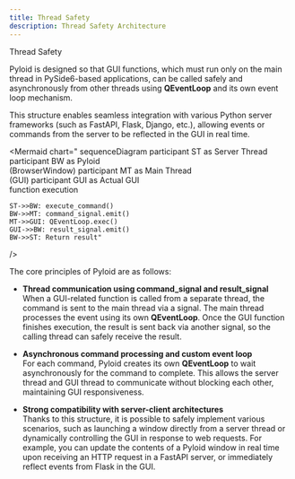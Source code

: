 ```yaml
---
title: Thread Safety
description: Thread Safety Architecture
---
```


Thread Safety

Pyloid is designed so that GUI functions, which must run only on the main thread in PySide6-based applications, can be called safely and asynchronously from other threads using **QEventLoop** and its own event loop mechanism.

This structure enables seamless integration with various Python server frameworks (such as FastAPI, Flask, Django, etc.), allowing events or commands from the server to be reflected in the GUI in real time.

<Mermaid
  chart="
sequenceDiagram
    participant ST as Server Thread
    participant BW as Pyloid<br/>(BrowserWindow)
    participant MT as Main Thread<br/>(GUI)
    participant GUI as Actual GUI<br/>function execution

    ST->>BW: execute_command()
    BW->>MT: command_signal.emit()
    MT->>GUI: QEventLoop.exec()
    GUI->>BW: result_signal.emit()
    BW->>ST: Return result"
/>

The core principles of Pyloid are as follows:

- **Thread communication using command_signal and result_signal**  
  When a GUI-related function is called from a separate thread, the command is sent to the main thread via a signal. The main thread processes the event using its own **QEventLoop**. Once the GUI function finishes execution, the result is sent back via another signal, so the calling thread can safely receive the result.

- **Asynchronous command processing and custom event loop**  
  For each command, Pyloid creates its own **QEventLoop** to wait asynchronously for the command to complete. This allows the server thread and GUI thread to communicate without blocking each other, maintaining GUI responsiveness.

- **Strong compatibility with server-client architectures**  
  Thanks to this structure, it is possible to safely implement various scenarios, such as launching a window directly from a server thread or dynamically controlling the GUI in response to web requests. For example, you can update the contents of a Pyloid window in real time upon receiving an HTTP request in a FastAPI server, or immediately reflect events from Flask in the GUI.
